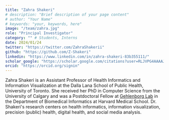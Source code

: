 ```yaml
---
title: "Zahra Shakeri"
# description: "Brief description of your page content"
# author: "Your Name"
# keywords: "your, keywords, here"
image: "/team/zahra.jpg"
role: "Principal Investigator"
category: "" # Students, Interns
date: 2024/01/24
twitter: "https://twitter.com/ZahraShakerii"
github: "https://github.com/Z-Shakeri"
linkedin: "https://www.linkedin.com/in/zahra-shakeri-83b355111/"
scholar_google: "https://scholar.google.com/citations?user=RLJVPG4AAAAJ&hl=en"
orcid: "https://orcid.org/signin"
---
```


Zahra Shakeri is an Assistant Professor of Health Informatics and Information Visualization at the Dalla Lana School of Public Health, University of Toronto. She received her PhD in Computer Science from the University of Calgary and was a
Postdoctoral Fellow at [Gehlenborg Lab](http://gehlenborglab.org/) in the Department of Biomedical Informatics at Harvard Medical School. Dr. Shakeri's research centers on health informatics, information visualization, precision (public) health, digital health, and social media analysis.